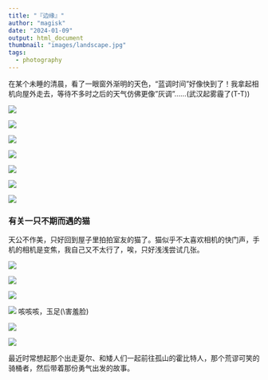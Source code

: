 ```yaml
---
title: "『边缘』"
author: "magisk"
date: "2024-01-09"
output: html_document
thumbnail: "images/landscape.jpg"
tags: 
  - photography
---
```


<!--more-->

在某个未睡的清晨，看了一眼窗外渐明的天色，"蓝调时间"好像快到了！我拿起相机向屋外走去，等待不多时之后的天气仿佛更像"灰调"......(武汉起雾霾了(T-T))

![](/images/margin/DSC_0091-7.JPG)

![](/images/margin/DSC_0121-3.JPG)

![](/images/margin/DSC_0114-2.JPG)

![](/images/margin/DSC_0101-1.JPG)

![](/images/margin/DSC_0126-5.JPG)

![](/images/margin/DSC_0137-6.JPG)

![](/images/margin/DSC_0141-7.JPG)

### 有关一只不期而遇的猫

天公不作美，只好回到屋子里拍拍室友的猫了。猫似乎不太喜欢相机的快门声，手机的相机是变焦，我自己又不太行了，唉，只好浅浅尝试几张。

![](/images/margin/DSC_0063-1.JPG)

![](/images/margin/DSC_0068-2.JPG)

![](/images/margin/DSC_0073-3.JPG)

![](/images/margin/DSC_0075-4.JPG) 咳咳咳，玉足(\\害羞脸)

![](/images/margin/DSC_0083-6.JPG)

![](/images/margin/DSC_0146-9.JPG)


最近时常想起那个出走夏尔、和矮人们一起前往孤山的霍比特人，那个荒谬可笑的骑桶者，然后带着那份勇气出发的故事。
